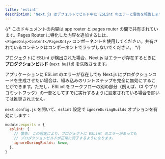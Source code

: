 ```yaml
---
title: 'eslint'
description: 'Next.js はデフォルトでビルド中に ESLint のエラーと警告を報告します。この動作をオプトアウトする方法を学びましょう。'
---
```


{/* このドキュメントの内容は app router と pages router の間で共有されています。Pages Router に特化した内容を追加するには、`<PagesOnly>Content</PagesOnly>` コンポーネントを使用してください。共有されているコンテンツはコンポーネントでラップしないでください。 */}

プロジェクトに ESLint が検出された場合、Next.js はエラーが存在するときに **プロダクションビルド** (`next build`) を失敗させます。

アプリケーションに ESLint のエラーが存在しても Next.js にプロダクションコードを生成させたい場合は、組み込みのリントステップを完全に無効にすることができます。ただし、ESLint をワークフローの別の部分（例えば、CI やプリコミットフック）の一部としてすでに実行するように設定されている場合を除いては推奨されません。

`next.config.js` を開いて、`eslint` 設定で `ignoreDuringBuilds` オプションを有効にします：

```js title="next.config.js"
module.exports = {
  eslint: {
    // 警告: この設定により、プロジェクトに ESLint のエラーがあっても
    // プロダクションビルドが正常に完了するようになります。
    ignoreDuringBuilds: true,
  },
}
```
